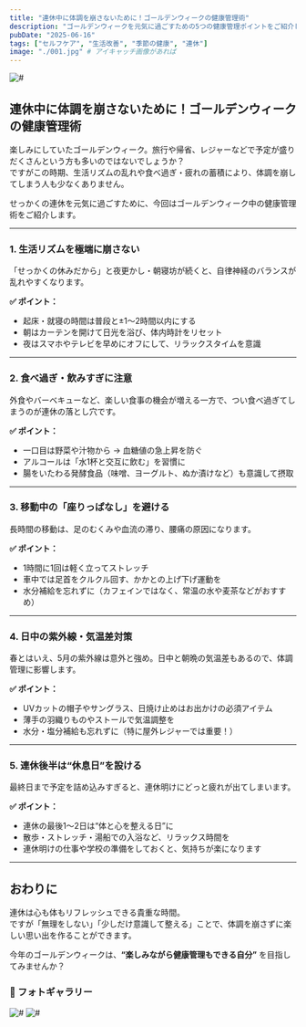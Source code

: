 ```yaml
---
title: "連休中に体調を崩さないために！ゴールデンウィークの健康管理術"
description: "ゴールデンウィークを元気に過ごすための5つの健康管理ポイントをご紹介します。生活リズム、食事、移動、紫外線、休息のコツをまとめました。"
pubDate: "2025-06-16"
tags: ["セルフケア", "生活改善", "季節の健康", "連休"]
image: "./001.jpg" # アイキャッチ画像があれば
---
```

![#](./001.jpg)

## 連休中に体調を崩さないために！ゴールデンウィークの健康管理術

楽しみにしていたゴールデンウィーク。旅行や帰省、レジャーなどで予定が盛りだくさんという方も多いのではないでしょうか？  
ですがこの時期、生活リズムの乱れや食べ過ぎ・疲れの蓄積により、体調を崩してしまう人も少なくありません。

せっかくの連休を元気に過ごすために、今回はゴールデンウィーク中の健康管理術をご紹介します。

---

### 1. 生活リズムを極端に崩さない

「せっかくの休みだから」と夜更かし・朝寝坊が続くと、自律神経のバランスが乱れやすくなります。

**✅ ポイント：**
- 起床・就寝の時間は普段と±1〜2時間以内にする
- 朝はカーテンを開けて日光を浴び、体内時計をリセット
- 夜はスマホやテレビを早めにオフにして、リラックスタイムを意識

---

### 2. 食べ過ぎ・飲みすぎに注意

外食やバーベキューなど、楽しい食事の機会が増える一方で、つい食べ過ぎてしまうのが連休の落とし穴です。

**✅ ポイント：**
- 一口目は野菜や汁物から → 血糖値の急上昇を防ぐ
- アルコールは「水1杯と交互に飲む」を習慣に
- 腸をいたわる発酵食品（味噌、ヨーグルト、ぬか漬けなど）も意識して摂取

---

### 3. 移動中の「座りっぱなし」を避ける

長時間の移動は、足のむくみや血流の滞り、腰痛の原因になります。

**✅ ポイント：**
- 1時間に1回は軽く立ってストレッチ
- 車中では足首をクルクル回す、かかとの上げ下げ運動を
- 水分補給を忘れずに（カフェインではなく、常温の水や麦茶などがおすすめ）

---

### 4. 日中の紫外線・気温差対策

春とはいえ、5月の紫外線は意外と強め。日中と朝晩の気温差もあるので、体調管理に影響します。

**✅ ポイント：**
- UVカットの帽子やサングラス、日焼け止めはお出かけの必須アイテム
- 薄手の羽織りものやストールで気温調整を
- 水分・塩分補給も忘れずに（特に屋外レジャーでは重要！）

---

### 5. 連休後半は“休息日”を設ける

最終日まで予定を詰め込みすぎると、連休明けにどっと疲れが出てしまいます。

**✅ ポイント：**
- 連休の最後1〜2日は“体と心を整える日”に
- 散歩・ストレッチ・湯船での入浴など、リラックス時間を
- 連休明けの仕事や学校の準備をしておくと、気持ちが楽になります

---

## おわりに

連休は心も体もリフレッシュできる貴重な時間。  
ですが「無理をしない」「少しだけ意識して整える」ことで、体調を崩さずに楽しい思い出を作ることができます。

今年のゴールデンウィークは、**“楽しみながら健康管理もできる自分”** を目指してみませんか？

### 📸 フォトギャラリー

![#](./002.jpg)
![#](./003.jpg)